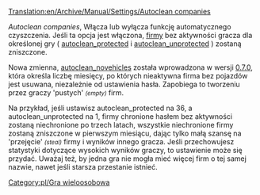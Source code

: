[[Translation:en/Archive/Manual/Settings/Autoclean companies]]

''Autoclean companies'', Włącza lub wyłącza funkcję automatycznego czyszczenia. Jeśli ta opcja jest włączona, <!--[[Transport Company|companies]]-->[[pl/Manual/Firma transportowa|firmy]] bez aktywności gracza dla określonej gry ( [[pl/Archive/Manual/Settings/AutoCzyszczenie hasła|autoclean_protected]] i [[pl/Archive/Manual/Settings/AutoCzyszczenie niechronionych|autoclean_unprotected]] ) zostaną zniszczone.

Nowa zmienna, [[pl/Archive/Manual/Settings/Samoczyszczenie bez pojazdów|autoclean_novehicles]] została wprowadzona w wersji [[en/Archive/OpenTTD/OpenTTD 0.7.0|0.7.0]], która określa liczbę miesięcy, po których nieaktywna firma bez pojazdów jest usuwana, niezależnie od ustawienia hasła. Zapobiega to tworzeniu przez graczy 'pustych' <small>''(empty)''</small> firm.

Na przykład, jeśli ustawisz autoclean_protected na 36, ​​a autoclean_unprotected na 1, firmy chronione hasłem bez aktywności zostaną niechronione po trzech latach, wszystkie niechronione firmy zostaną zniszczone w pierwszym miesiącu, dając tylko małą szansę na 'przejęcie' <small>''(steal)''</small> firmy i wyników innego gracza. Jeśli przechowujesz statystyki dotyczące wysokich wyników graczy, to ustawienie może się przydać.
Uważaj też, by jedna gra nie mogła mieć więcej firm o tej samej nazwie, nawet jeśli starsza przestanie istnieć.

[[Category:pl/Gra wieloosobowa]]